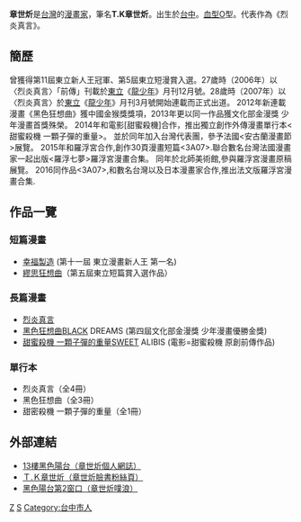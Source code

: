 '''章世炘'''{{BD|1979年|12月2日|catIdx=Z}}是[[台灣|台灣]]的[[漫畫家|漫畫家]]，筆名'''T.K章世炘'''。出生於[[台中|台中]]。[[血型|血型]]O型。代表作為《烈炎真言》。

== 簡歷 ==
曾獲得第11屆東立新人王冠軍、第5屆東立短漫賞入選。27歲時（2006年）以〈烈炎真言〉「前傳」刊載於[[東立|東立]]《[[龍少年|龍少年]]》月刊12月號。28歲時（2007年）以〈烈炎真言〉於[[東立|東立]]《[[龍少年|龍少年]]》月刊3月號開始連載而正式出道。
2012年新連載漫畫《黑色狂想曲》獲中國金猴獎獎項，2013年更以同一作品獲文化部金漫獎 少年漫畫首獎殊榮。
2014年和電影[甜蜜殺機]合作，推出獨立創作外傳漫畫單行本<甜蜜殺機  一顆子彈的重量>。
並於同年加入台灣代表團，參予法國<安古蘭漫畫節>展覽。
2015年和羅浮宮合作,創作30頁漫畫短篇<3A07>.聯合數名台灣法國漫畫家一起出版<羅浮七夢>羅浮宮漫畫合集。
同年於北師美術館,參與羅浮宮漫畫原稿展覽。
2016同作品<3A07>,和數名台灣以及日本漫畫家合作,推出法文版羅浮宮漫畫合集.

== 作品一覽 ==
=== 短篇漫畫 ===
*[[幸福製造|幸福製造]] (第十一屆 東立漫畫新人王 第一名)
*[[繆思狂想曲|繆思狂想曲]]（第五屆東立短篇賞入選作品）

=== 長篇漫畫 ===
*[[烈炎真言|烈炎真言]]
*[[黑色狂想曲|黑色狂想曲]]BLACK DREAMS (第四屆文化部金漫獎 少年漫畫優勝金獎)
*[[甜蜜殺機__一顆子彈的重量|甜蜜殺機  一顆子彈的重量]]SWEET ALIBIS  (電影=甜蜜殺機  原創前傳作品)

=== 單行本 ===
*烈炎真言（全4冊）
*黑色狂想曲（全3冊）
*甜密殺機 一顆子彈的重量（全1冊）

== 外部連結 ==
*[http://blog.xuite.net/somi1125/904r5bhq 13樓黑色陽台（章世炘個人網誌）]
*[https://www.facebook.com/TKskanda Ｔ.Ｋ章世炘（章世炘臉書粉絲頁）]
*[http://www.plurk.com/TKSKANDA 黑色陽台第2窗口（章世炘噗浪）]

[[Category:臺灣漫畫家|Z]]
[[Category:章姓|S]]
[[Category:台中市人|Category:台中市人]]